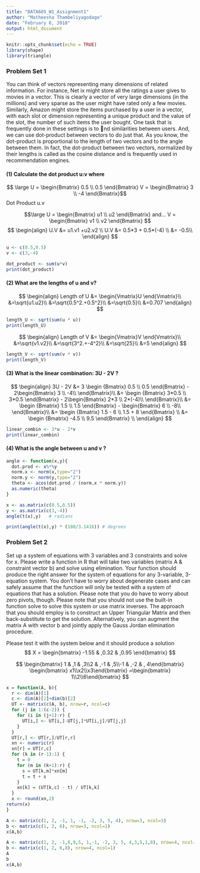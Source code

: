 ---
title: "DATA605_W1_Assignment1"
author: "Matheesha Thambeliyagodage"
date: "February 6, 2018"
output: html_document
---



```{r setup, include=FALSE}
knitr::opts_chunk$set(echo = TRUE)
library(shape)
library(triangle)

```
### Problem Set 1

You can think of vectors representing many dimensions of related information. For
instance, Net
ix might store all the ratings a user gives to movies in a vector. This is
clearly a vector of very large dimensions (in the millions) and very sparse as the user might
have rated only a few movies. Similarly, Amazon might store the items purchased by a user
in a vector, with each slot or dimension representing a unique product and the value of the
slot, the number of such items the user bought. One task that is frequently done in these
settings is to nd similarities between users. And, we can use dot-product between vectors
to do just that. As you know, the dot-product is proportional to the length of two vectors
and to the angle between them. In fact, the dot-product between two vectors, normalized
by their lengths is called as the cosine distance and is frequently used in recommendation
engines.

#### (1) Calculate the dot product u:v where 

$$ \large U = \begin{Bmatrix} 0.5  \\ 0.5 \end{Bmatrix}  V = \begin{Bmatrix} 3  \\ -4 \end{Bmatrix}$$
Dot Product u.v


$$\large U = \begin{Bmatrix} u1  \\ u2 \end{Bmatrix} and...    V = \begin{Bmatrix} v1  \\ v2 \end{Bmatrix} $$
$$
\begin{align}
 U.V &= u1.v1 +u2.v2 \\
 U.V &= 0.5*3  + 0.5*(-4) \\
 &= -0.5\\
\end{align}
$$
```{r}
u <- c(0.5,0.5)
v <- c(3,-4)

dot_product <- sum(u*v)
print(dot_product)
```


#### (2) What are the lengths of u and v?
$$
\begin{align}
Length of U &= \begin{Vmatrix}U \end{Vmatrix}\\
&=\sqrt{u1.u2}\\
&=\sqrt{0.5^2.+0.5^2}\\
&=\sqrt{0.5}\\
&=0.707
\end{align}
$$
```{r}
length_U <- sqrt(sum(u * u))
print(length_U)
```
$$
\begin{align}
Length of V &= \begin{Vmatrix}V \end{Vmatrix}\\
&=\sqrt{v1.v2}\\
&=\sqrt{3^2.+-4^2}\\
&=\sqrt{25}\\
&=5
\end{align}
$$

```{r}
length_V <- sqrt(sum(v * v))
print(length_V)
```
#### (3) What is the linear combination: 3U - 2V ?
$$ 
\begin{align}
3U - 2V &= 3 \begin {Bmatrix} 0.5  \\ 0.5 \end{Bmatrix}  - 2\begin{Bmatrix} 3  \\ -4\\ \end{Bmatrix}\\
&= \begin {Bmatrix} 3*0.5  \\ 3*0.5 \end{Bmatrix}  - 2\begin{Bmatrix} 2*3  \\ 2*(-4)\\ \end{Bmatrix}\\
&= \begin {Bmatrix} 1.5  \\ 1.5 \end{Bmatrix}  - \begin{Bmatrix} 6  \\ -8\\ \end{Bmatrix}\\
&= \begin {Bmatrix} 1.5 - 6  \\ 1.5 + 8 \end{Bmatrix} \\
&= \begin {Bmatrix} -4.5  \\ 9.5 \end{Bmatrix} \\
\end{align}
$$
```{r}
linear_combin <- 3*u - 2*v
print(linear_combin)
```

#### (4) What is the angle between u and v ?
```{r}
angle <- function(x,y){
  dot.prod <- x%*%y 
  norm.x <- norm(x,type="2")
  norm.y <- norm(y,type="2")
  theta <- acos(dot.prod / (norm.x * norm.y))
  as.numeric(theta)
}
```


```{r}
x <- as.matrix(c(0.5,0.5))
y <- as.matrix(c(3,-4))
angle(t(x),y)   # radians

```
```{r}
print(angle(t(x),y) * (180/3.1416)) # degrees
```

### Problem Set 2

Set up a system of equations with 3 variables and 3 constraints and solve for x. Please
write a function in R that will take two variables (matrix A & constraint vector b) and
solve using elimination. Your function should produce the right answer for the system of
equations for any 3-variable, 3-equation system. You don't have to worry about degenerate
cases and can safely assume that the function will only be tested with a system of equations
that has a solution. Please note that you do have to worry about zero pivots, though. Please
note that you should not use the built-in function solve to solve this system or use matrix
inverses. The approach that you should employ is to construct an Upper Triangular Matrix
and then back-substitute to get the solution. Alternatively, you can augment the matrix
A with vector b and jointly apply the Gauss Jordan elimination procedure.

Please test it with the system below and it should produce a solution 
$$ X = \begin{bmatrix} -1.55 & ,0.32 & ,0.95 \end{bmatrix} $$

$$ \begin{bmatrix} 1 & ,1 & ,3\\2 & ,-1 & ,5\\-1 & ,-2 & , 4\end{bmatrix} 
\begin{bmatrix} x1\\x2\\x3\end{bmatrix}
=\begin{bmatrix} 1\\2\\6\end{bmatrix}
$$
```{r}
x = function(A, b){
  r <- dim(A)[1]
  c <- dim(A)[2]+dim(b)[2]
  UT <- matrix(c(A, b), nrow=r, ncol=c)
  for (j in 1:(c-2)) {
    for (i in (j+1):r) {
      UT[i,] <- UT[i,]-UT[j,]*UT[i,j]/UT[j,j]  
    }
  }
  UT[r,] <- UT[r,]/UT[r,r]
  xn <- numeric(r)
  xn[r] = UT[r,c]
  for (k in (r-1):1) {
    t = 0
    for (m in (k+1):r) {
      s = UT[k,m]*xn[m]
      t = t + s
    }
    xn[k] = (UT[k,c] - t) / UT[k,k]
  }
  x <- round(xn,2)
return(x)
}


```

```{r}
A <- matrix(c(1, 2, -1, 1, -1, -2, 3, 5, 4), nrow=3, ncol=3) 
b <- matrix(c(1, 2, 6), nrow=3, ncol=1)
x(A,b)
```

```{r}
A <- matrix(c(1, 2, -1,8,9,5, 1,-1, -2, 3, 5, 4,3,5,1,8), nrow=4, ncol=4) 
b <- matrix(c(1, 2, 6,8), nrow=4, ncol=1)
A
b
x(A,b)

```
